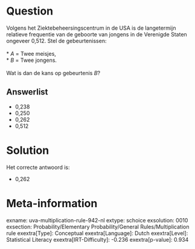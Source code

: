 Question
========

Volgens het Ziektebeheersingscentrum in de USA is de langetermijn
relatieve frequentie van de geboorte van jongens in de Verenigde Staten
ongeveer 0,512. Stel de gebeurtenissen:\
\
* *A* = Twee meisjes,\
* *B* = Twee jongens.\
\
Wat is dan de kans op gebeurtenis *B*?

Answerlist
----------

* 0,238
* 0,250
* 0,262
* 0,512

Solution
========

Het correcte antwoord is: 

* 0,262

Meta-information
================
exname: uva-multiplication-rule-942-nl
extype: schoice
exsolution: 0010
exsection: Probability/Elementary Probability/General Rules/Multiplication rule
exextra[Type]: Conceptual
exextra[Language]: Dutch
exextra[Level]: Statistical Literacy
exextra[IRT-Difficulty]: -0.236
exextra[p-value]: 0.934
